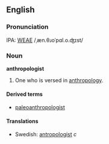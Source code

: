 ==English==
===Pronunciation===
IPA: [[WEAE]] /ˌæn.θɹoˈpɑl.o.ʤɪst/

===Noun===
'''anthropologist'''

#  One who is versed in [[anthropology]].
<!-- material copied from Webster's Revised Unabridged Dictionary (1913) -->

====Derived terms====
*[[paleoanthropologist]]
====Translations====
*Swedish: [[antropologist]] ''c''